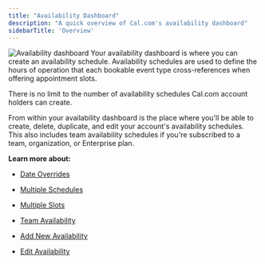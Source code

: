 ```yaml
---
title: "Availability Dashboard"
description: "A quick overview of Cal.com's availability dashboard"
sidebarTitle: 'Overview'
---
```


![Availability dashboard](/Screenshot2025-03-122.30.23PM.png "Availability dashboard in dark mode")
Your availability dashboard is where you can create an availability schedule. Availability schedules are used to define the hours of operation that each bookable event type cross-references when offering appointment slots.

There is no limit to the number of availability schedules Cal.com account holders can create.

From within your availability dashboard is the place where you'll be able to create, delete, duplicate, and edit your account's availability schedules. This also includes team availability schedules if you're subscribed to a team, organization, or Enterprise plan.

**Learn more about:**

* [Date Overrides](https://cal.com/help/availabilities/date-overrides)

* [Multiple Schedules](https://cal.com/help/availabilities/multiple-schedules)

* [Multiple Slots](https://cal.com/help/availabilities/multiple-slots)

* [Team Availability](https://cal.com/help/availabilities/team-availability)

* [Add New Availability](https://cal.com/help/availabilities/add-new-availability)

* [Edit Availability](https://cal.com/help/availabilities/edit-availability)  

